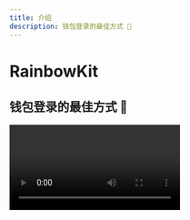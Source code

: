 ```yaml
---
title: 介绍
description: 钱包登录的最佳方式 🌈
---
```


# RainbowKit

## 钱包登录的最佳方式 🌈

<Video src="https://res.cloudinary.com/rainbowme/video/upload/s--aTmEjSrr--/f_auto:video,q_auto/v1/rainbowkit/site-assets/rainbowkit-video-cutdown-edit_gy0q16" />

RainbowKit 是一个 [React](https://reactjs.org/) 库，可以轻松地将钱包连接添加到您的 dapp。 它直观、响应迅速且可自定义。

### 特性

#### 钱包管理

为您的 dapp 提供开箱即用的钱包管理。除了处理钱包的连接和断开外，RainbowKit还支持多种钱包，更换连接链，将地址解析为ENS，显示余额等等!

#### 可定制

您可以调整 RainbowKit UI 以匹配您的品牌。 您可以从几个预定义的重点色彩和边界半径配置中选择。 对于更高级的用例，您可以提供一个完全自定义的主题，渲染您自己的按钮并省略某些功能。 包括暗模式。

#### 行业标准

为了与大多数产品更好地互操作，我们依赖于 [viem](https://viem.sh) 和 [wagmi](https://wagmi.sh/) —— 这是空间中最常用的库。

钱包标准如 EIP-1193 和 EIP-6963 均可即插即用，使得浏览器钱包用户能够比以往任何时候都更加无缝地将他们的钱包连接到您的 dApp。

### 社区

我们很高兴看到社区采用 RainbowKit，提出问题并提供反馈。 无论是功能请求，错误报告，还是要展示的项目，请参与进来！

- 提出一个 [issue](https://github.com/rainbow-me/rainbowkit/issues)
- 关注我们在 [Twitter](https://twitter.com/rainbowdotme)
- 分享你的 [feedback](https://github.com/rainbow-me/rainbowkit/discussions/new?category=feedback)
- 在 [Codesandbox](https://codesandbox.io/p/sandbox/github/rainbow-me/rainbowkit/tree/main/examples/with-next) 上试一试
